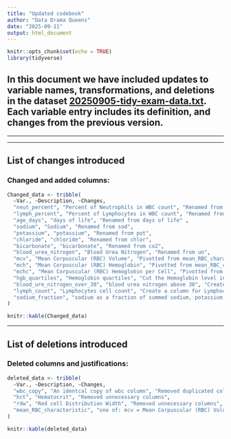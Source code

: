 ```yaml
---
title: "Updated codebook"
author: "Data Drama Queens"
date: "2025-09-11"
output: html_document
---
```


```r
knitr::opts_chunk$set(echo = TRUE)
library(tidyverse)
```

In this document we have included updates to variable names, transformations, and deletions in the dataset [20250905-tidy-exam-data.txt](data/data-for-analysis/20250905-tidy-exam-data.txt). Each variable entry includes its definition, and changes from the previous version.
---
***
___

## List of changes introduced

### Changed and added columns: 

```r

Changed_data <- tribble(
  ~Var., ~Description, ~Changes,
  "neut_percent", "Percent of Neutrophils in WBC count", "Renamed from %neut", 
  "lymph_percent", "Percent of Lymphocytes in WBC count", "Renamed from lymph%",
  "age_days", "days of life", "Renamed from days of life" , 
  "sodium", "Sodium", "Renamed from sod", 
  "potassium", "potassium", "Renamed from pot",
  "chloride", "chloride", "Renamed from chlor",
  "bicarbonate", "bicarbonate", "Renamed from co2",
  "blood_urea_nitrogen", "Blood Urea Nitrogen", "Renamed from un",
  "mcv", "Mean Corpuscular (RBC) Volume", "Pivotted from mean_RBC_characteristic and mean_value",
  "mch", "Mean Corpuscular (RBC) Hemoglobin", "Pivotted from mean_RBC_characteristic and mean_value",
  "mchc", "Mean Corpuscular (RBC) Hemoglobin per Cell", "Pivotted from mean_RBC_characteristic and mean_value",
  "hgb_quartiles", "Hemoglobin quartiles", "Cut the Hemoglobin level into quartiles",
  "blood_ure_nitrogen_over_30", "blood urea nitrogen above 30", "Create a column indicating if the blood urea nitrogen is above 30",
  "lymph_count", "Lymphocytes cell count", "Create a column for Lymphocytes cell count",
  "sodium_fraction", "sodium as a fraction of summed sodium, potassium, and chloride", "Create a column for sodium fraction ",
)

knitr::kable(Changed_data)
```
---


## List of deletions introduced

### Deleted columns and justifications:

```r
deleted_data <- tribble(
  ~Var., ~Description, ~Changes,
  "wbc_copy", "An identcal copy of wbc column", "Removed duplicated column",
  "hct", "Hematocrit", "Removed unnecessary columns",
  "rdw", "Red cell Distribution Width", "Removed unnecessary columns",
  "mean_RBC_characteristic", "one of: mcv = Mean Corpuscular (RBC) Volume; mch = Mean Corpuscular (RBC) Hemoglobin; mchc = Mean Corpuscular (RBC) Hemoglobin per Cell", "Removed after pivoting", "mean_value", "	value for each of mean_RBD_characteristic", "Removed after pivoting"
)

knitr::kable(deleted_data)
```


